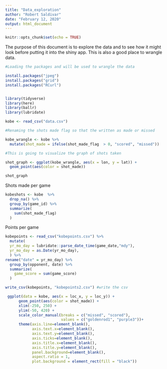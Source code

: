 ```yaml
---
title: "Data_exploration"
author: "Robert Saldivar"
date: "February 12, 2020"
output: html_document
---
```


```r
knitr::opts_chunk$set(echo = TRUE)
```

The purpose of this document is to explore the data and to see how it might look before putting it into the shiny app. This is also a good place to wrangle data.

```r
#Loading the packages and will be used to wrangle the data

install.packages("jpeg")
install.packages("grid")
install.packages("RCurl")


library(tidyverse)
library(here)
library(ballr)
library(lubridate)

kobe <- read_csv("data.csv")

```


```r
#Renaming the shots made flag so that the written as made or missed

kobe_wrangle <- kobe %>%
  mutate(shot_made = ifelse(shot_made_flag  > 0, "scored", "missed")) 

```



```r
#This is going to visualize the graph of shots taken

shot_graph <- ggplot(kobe_wrangle, aes(x = lon, y = lat)) +
  geom_point(aes(color = shot_made))

shot_graph
```

Shots made per game
```r

kobeshots <- kobe  %>% 
  drop_na() %>% 
  group_by(game_id) %>% 
  summarize(
    sum(shot_made_flag)
  )
```

Points per game
```r

kobepoints <- read_csv("kobepoints.csv") %>% 
  mutate(
  yr_mo_day = lubridate::parse_date_time(game_date,"mdy"),
  yr_mo_day = as.Date(yr_mo_day), 
  ) %>% 
rename("date" = yr_mo_day) %>% 
  group_by(opponent, date) %>% 
  summarize(
    game_score = sum(game_score)
  )

write_csv(kobepoints, "kobepoints2.csv") #write the csv 
```



```r
 ggplot(data = kobe, aes(x = loc_x, y = loc_y)) +
      geom_point(aes(color = shot_made)) + 
      xlim(-250, 250) +
      ylim(-50, 420) +
      scale_color_manual(breaks = c("missed", "scored"),
                         values = c("goldenrod1", "purple3"))+
      theme(axis.line=element_blank(),
            axis.text.x=element_blank(),
            axis.text.y=element_blank(),
            axis.ticks=element_blank(),
            axis.title.x=element_blank(),
            axis.title.y=element_blank(),
            panel.background=element_blank(),
            aspect.ratio = 1, 
            plot.background = element_rect(fill = "black")) 
```





